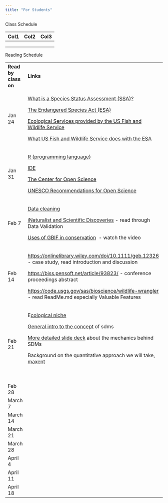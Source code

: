 ```yaml
---
title: "For Students"
---
```


Class Schedule

| Col1 | Col2 | Col3 |
|------|------|------|
|      |      |      |
|      |      |      |
|      |      |      |

Reading Schedule

+----------------------+-------------------------------------------------------------------------------------------------------------------------------------------------------+---------------------------+
| **Read by class on** | **Links**                                                                                                                                             | **Reading Questions**     |
+----------------------+-------------------------------------------------------------------------------------------------------------------------------------------------------+---------------------------+
| Jan 24               | [What is a Species Status Assessment (SSA)?](https://www.fws.gov/project/species-status-assessment)                                                   |                           |
|                      |                                                                                                                                                       |                           |
|                      | [The Endangered Species Act (ESA)](https://www.fws.gov/law/endangered-species-act)                                                                    |                           |
|                      |                                                                                                                                                       |                           |
|                      | [Ecological Services provided by the US Fish and Wildlife Service](https://www.fws.gov/program/ecological-services)                                   |                           |
|                      |                                                                                                                                                       |                           |
|                      | [What US Fish and Wildlife Service does with the ESA](https://www.fws.gov/program/endangered-species)                                                 |                           |
+----------------------+-------------------------------------------------------------------------------------------------------------------------------------------------------+---------------------------+
| Jan 31               | [R (programming language)](https://en.wikipedia.org/wiki/R_(programming_language))                                                                    |                           |
|                      |                                                                                                                                                       |                           |
|                      | [IDE](https://en.wikipedia.org/wiki/Integrated_development_environment)                                                                               |                           |
|                      |                                                                                                                                                       |                           |
|                      | [The Center for Open Science](https://www.cos.io/)                                                                                                    |                           |
|                      |                                                                                                                                                       |                           |
|                      | [UNESCO Recommendations for Open Science](https://www.youtube.com/watch?v=I3Wkvx_ZaFo)                                                                |                           |
+----------------------+-------------------------------------------------------------------------------------------------------------------------------------------------------+---------------------------+
| Feb 7                | [Data cleaning](https://www.tableau.com/learn/articles/what-is-data-cleaning)                                                                         |                           |
|                      |                                                                                                                                                       |                           |
|                      | [iNaturalist and Scientific Discoveries](https://edis.ifas.ufl.edu/publication/UW458) - read through Data Validation                                  |                           |
|                      |                                                                                                                                                       |                           |
|                      | [Uses of GBIF in conservation](https://www.gbif.org/conservation)  - watch the video                                                                  |                           |
+----------------------+-------------------------------------------------------------------------------------------------------------------------------------------------------+---------------------------+
| Feb 14               | <https://onlinelibrary.wiley.com/doi/10.1111/geb.12326> - case study, read introduction and discussion                                                |                           |
|                      |                                                                                                                                                       |                           |
|                      | <https://biss.pensoft.net/article/93823/> - conference proceedings abstract                                                                           |                           |
|                      |                                                                                                                                                       |                           |
|                      | <https://code.usgs.gov/sas/bioscience/wildlife-wrangler> - read ReadMe.md especially Valuable Features                                                |                           |
+----------------------+-------------------------------------------------------------------------------------------------------------------------------------------------------+---------------------------+
| Feb 21               | E[cological niche](https://www.youtube.com/watch?v=z31y-ZtegZ8&feature=youtu.be)                                                                      |                           |
|                      |                                                                                                                                                       |                           |
|                      | [General intro to the concept](https://www.natureserve.org/products/species-distribution-modeling) of sdms                                            |                           |
|                      |                                                                                                                                                       |                           |
|                      | [More detailed slide deck](https://docs.google.com/presentation/d/1h7zgDBwZowA9LJMD-Oj-LH3YrkgaK1vA/edit#slide=id.p1) about the mechanics behind SDMs |                           |
|                      |                                                                                                                                                       |                           |
|                      | Background on the quantitative approach we will take, [maxent](https://support.bccvl.org.au/support/solutions/articles/6000083216-maxent)             |                           |
|                      |                                                                                                                                                       |                           |
|                      | \                                                                                                                                                     |                           |
+----------------------+-------------------------------------------------------------------------------------------------------------------------------------------------------+---------------------------+
| Feb 28               | \                                                                                                                                                     |                           |
+----------------------+-------------------------------------------------------------------------------------------------------------------------------------------------------+---------------------------+
| March 7              | \                                                                                                                                                     |                           |
+----------------------+-------------------------------------------------------------------------------------------------------------------------------------------------------+---------------------------+
| March 14             | \                                                                                                                                                     |                           |
+----------------------+-------------------------------------------------------------------------------------------------------------------------------------------------------+---------------------------+
| March 21             | \                                                                                                                                                     |                           |
+----------------------+-------------------------------------------------------------------------------------------------------------------------------------------------------+---------------------------+
| March 28             | \                                                                                                                                                     |                           |
+----------------------+-------------------------------------------------------------------------------------------------------------------------------------------------------+---------------------------+
| April 4              | \                                                                                                                                                     |                           |
+----------------------+-------------------------------------------------------------------------------------------------------------------------------------------------------+---------------------------+
| April 11             | \                                                                                                                                                     |                           |
+----------------------+-------------------------------------------------------------------------------------------------------------------------------------------------------+---------------------------+
| April 18             | \                                                                                                                                                     |                           |
+----------------------+-------------------------------------------------------------------------------------------------------------------------------------------------------+---------------------------+
